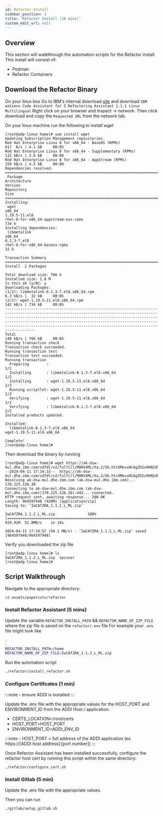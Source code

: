 ```yaml
---
id: Refactor-Install
sidebar_position: 3
title: 'Refactor Install (10 mins)'
custom_edit_url: null
---
```


## Overview
<div style={{ borderBottom: '1px solid #000', marginTop: '20px', marginBottom: '20px' }}></div>

This section will walkthrough the automation scripts for the Refactor install. This install will consist of:
- Podman
- Refactor Containers

## Download the Refactor Binary
On your linux box
Go to IBM's internal download [site](https://w3south-limited-use.cpc.ibm.com/software/xl/download/ticket.wss) and download `IBM watsonx Code Assistant for Z Refactoring Assistant 1.1.1 Linux Multilingual`
Right click on your browser and inspect -> network. Then click download and copy the `Requested URL` from the network tab.

On your linux machine run the following to install wget
```
[root@adp-linux home]# yum install wget
Updating Subscription Management repositories.
Red Hat Enterprise Linux 8 for x86_64 - BaseOS (RPMs)                                                                                                                                                                                                                                                                                       817  B/s | 4.1 kB     00:05
Red Hat Enterprise Linux 8 for x86_64 - Supplementary (RPMs)                                                                                                                                                                                                                                                                                115 kB/s | 3.8 kB     00:00
Red Hat Enterprise Linux 8 for x86_64 - AppStream (RPMs)                                                                                                                                                                                                                                                                                    159 kB/s | 4.5 kB     00:00
Dependencies resolved.
============================================================================================================================================================================================================================================================================================================================================================================
 Package                                                                            Architecture                                                                  Version                                                                                 Repository                                                                                                   Size
============================================================================================================================================================================================================================================================================================================================================================================
Installing:
 wget                                                                               x86_64                                                                        1.19.5-11.el8                                                                           rhel-8-for-x86_64-appstream-eus-rpms                                                                        734 k
Installing dependencies:
 libmetalink                                                                        x86_64                                                                        0.1.3-7.el8                                                                             rhel-8-for-x86_64-baseos-rpms                                                                                32 k

Transaction Summary
============================================================================================================================================================================================================================================================================================================================================================================
Install  2 Packages

Total download size: 766 k
Installed size: 2.8 M
Is this ok [y/N]: y
Downloading Packages:
(1/2): libmetalink-0.1.3-7.el8.x86_64.rpm                                                                                                                                                                                                                                                                                                   6.3 kB/s |  32 kB     00:05
(2/2): wget-1.19.5-11.el8.x86_64.rpm                                                                                                                                                                                                                                                                                                        142 kB/s | 734 kB     00:05
----------------------------------------------------------------------------------------------------------------------------------------------------------------------------------------------------------------------------------------------------------------------------------------------------------------------------------------------------------------------------
Total                                                                                                                                                                                                                                                                                                                                       149 kB/s | 766 kB     00:05
Running transaction check
Transaction check succeeded.
Running transaction test
Transaction test succeeded.
Running transaction
  Preparing        :                                                                                                                                                                                                                                                                                                                                                    1/1
  Installing       : libmetalink-0.1.3-7.el8.x86_64                                                                                                                                                                                                                                                                                                                     1/2
  Installing       : wget-1.19.5-11.el8.x86_64                                                                                                                                                                                                                                                                                                                          2/2
  Running scriptlet: wget-1.19.5-11.el8.x86_64                                                                                                                                                                                                                                                                                                                          2/2
  Verifying        : wget-1.19.5-11.el8.x86_64                                                                                                                                                                                                                                                                                                                          1/2
  Verifying        : libmetalink-0.1.3-7.el8.x86_64                                                                                                                                                                                                                                                                                                                     2/2
Installed products updated.

Installed:
  libmetalink-0.1.3-7.el8.x86_64                                                wget-1.19.5-11.el8.x86_64

Complete!
[root@adp-linux home]#
```

Then download the binary by running

```
[root@adp-linux home]# wget https://ak-dsw-mul.dhe.ibm.com/sdfdl/v2/fulfill/M0HV4ML/Xa.2/Xb.htcOMovxHCAgZGSx9HN2d9ToNzH5Bw37/Xc.M0HV4ML/IwCAfZRA_1.1.2_L_ML.zip/Xd./Xf.lPr.A6VR/Xg.12776632/Xi./XY.knac/XZ.iwzQoMk3hbdbv7KOxMrMlBgY0ZRud6M0/IwCAfZRA_1.1.2_L_ML.zip
--2024-04-11 17:34:33--  https://ak-dsw-mul.dhe.ibm.com/sdfdl/v2/fulfill/M0HV4ML/Xa.2/Xb.htcOMovxHCAgZGSx9HN2d9ToNzH5Bw37/Xc.M0HV4ML/IwCAfZRA_1.1.2_L_ML.zip/Xd./Xf.lPr.A6VR/Xg.12776632/Xi./XY.knac/XZ.iwzQoMk3hbdbv7KOxMrMlBgY0ZRud6M0/IwCAfZRA_1.1.2_L_ML.zip
Resolving ak-dsw-mul.dhe.ibm.com (ak-dsw-mul.dhe.ibm.com)... 170.225.126.30
Connecting to ak-dsw-mul.dhe.ibm.com (ak-dsw-mul.dhe.ibm.com)|170.225.126.30|:443... connected.
HTTP request sent, awaiting response... 200 OK
Length: 964597948 (920M) [application/zip]
Saving to: ‘IwCAfZRA_1.1.2_L_ML.zip’

IwCAfZRA_1.1.2_L_ML.zip               100%[=========================================================================>] 919.91M  51.8MB/s    in 18s

2024-04-11 17:34:57 (50.1 MB/s) - ‘IwCAfZRA_1.1.2_L_ML.zip’ saved [964597948/964597948]
```

Verify you downloaded the zip file

```
[root@adp-linux home]# ls
IwCAfZRA_1.1.2_L_ML.zip  vpcuser
[root@adp-linux home]#
```

## Script Walkthrough
<div style={{ borderBottom: '1px solid #000', marginTop: '20px', marginBottom: '20px' }}></div>

Navigate to the appropriate directory:
```sh
cd assets/papercuts/refactor
```

### Install Refactor Assistant (5 mins)
Update the variable `REFACTOR_INSTALL_PATH` && `REFACTOR_NAME_OF_ZIP_FILE` where the zip file is saved on the `refactor/.env` file
For example your `.env` file might look like

```bash
.
.
REFACTOR_INSTALL_PATH=/home
REFACTOR_NAME_OF_ZIP_FILE=IwCAfZRA_1.1.2_L_ML.zip
````

Run the automation script
```sh
./refactor/install_refactor.sh
```

### Configure Certifcates (1 min)

:::note
    - ensure ADDI is installed
:::

Update the .env file with the appropriate values for the HOST_PORT and ENVIRONMENT_ID from the ADDI Host / application:
- CERTS_LOCATION=/root/certs
- HOST_PORT=HOST_PORT
- ENVIRONMENT_ID=ADDI_ENV_ID

:::note
    - HOST_PORT = full address of the ADDI application (ex. https://[ADDI host address]:[port number])
:::

Once Refactor Assistant has been installed successfully, configure the refactor host cert by running this script within the same directory:
```sh
./refactor/configure_cert.sh
```

### Install Gitlab (5 min)
Update the .env file with the appropriate values.

Then you can run
```sh
./gitlab/setup_gitlab.sh
```